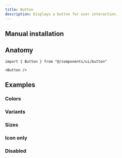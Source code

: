```yaml
---
title: Button
description: Displays a button for user interaction.
---
```


<ComponentPreview name="examples/button/button-demo" />

## Manual installation

<ComponentSource name="ui/button" />

## Anatomy

```tsx
import { Button } from "@/components/ui/button"
```

```tsx
<Button />
```

## Examples

### Colors
<ComponentPreview name="examples/button/button-colors" />

### Variants
<ComponentPreview name="examples/button/button-variants" />

### Sizes
<ComponentPreview name="examples/button/button-sizes" />

### Icon only
<ComponentPreview name="examples/button/button-icon-only" />

### Disabled
<ComponentPreview name="examples/button/button-disabled" />